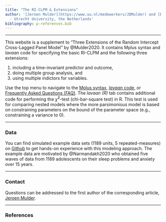 ```yaml
---
title: "The RI-CLPM & Extensions"
author: '[Jeroen Mulder](https://www.uu.nl/medewerkers/JDMulder) and [Ellen Hamaker](https://www.uu.nl/medewerkers/ELHamaker)
  - Utrecht University, the Netherlands'
bibliography: p-references.bib
---
```


----

This website is a supplement to "Three Extensions of the Random Intercept Cross-Lagged Panel Model" by @Mulder2020. It contains Mplus syntax and *lavaan* code for specifying the basic RI-CLPM and the following three extensions:

1. including a time-invariant predictor and outcome,
2. doing multiple group analysis, and
3. using multiple indictors for variables. 

Use the top menu to navigate to the [Mplus syntax](https://jeroendmulder.github.io/RI-CLPM/mplus.html), [*lavaan* code](https://jeroendmulder.github.io/RI-CLPM/lavaan.html), or [Frequently Asked Questions (FAQ)](https://jeroendmulder.github.io/RI-CLPM/faq.html). The *lavaan (R)* tab contains additional code for performing the $\bar{\chi}^{2}$-test (chi-bar-square test) in R. This test is used for comparing nested models where the more parsimonious model is based on constraining parameters on the bound of the parameter space (e.g., constraining a variance to 0).

----

### Data
You can find simulated example data sets (1189 units, 5 repeated-measures) on [Github](https://github.com/jeroendmulder/RI-CLPM/tree/master/data) to get hands-on experience with this modeling approach. The example data are motivated by @Narmandakh2020 who obtained five waves of data from 1189 adolescents on their sleep problems and anxiety over 15 years.

----

### Contact
Questions can be addressed to the first author of the corresponding article, [Jeroen Mulder](mailto:j.d.mulder@uu.nl). 

----

### References

